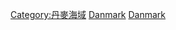 {{Commonscat|Straits of Denmark}}

[[Category:丹麥海域|Category:丹麥海域]]
[[Category:歐洲海峽|Danmark]]
[[Category:各國海峽|Danmark]]